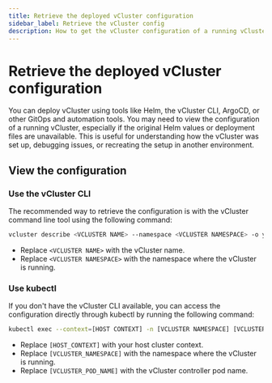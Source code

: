 ```yaml
---
title: Retrieve the deployed vCluster configuration
sidebar_label: Retrieve the vCluster config
description: How to get the vCluster configuration of a running vCluster.
---
```


# Retrieve the deployed vCluster configuration

You can deploy vCluster using tools like Helm, the vCluster CLI, ArgoCD, or other GitOps and automation tools. 
You may need to view the configuration of a running vCluster, especially if the original Helm values or deployment files are unavailable.
This is useful for understanding how the vCluster was set up, debugging issues, or recreating the setup in another environment.

## View the configuration

### Use the vCluster CLI

The recommended way to retrieve the configuration is with the vCluster command line tool using the following command:

```bash
vcluster describe <VCLUSTER NAME> --namespace <VCLUSTER NAMESPACE> -o yaml
```
- Replace `<VCLUSTER NAME>` with the vCluster name.
- Replace `<VCLUSTER NAMESPACE>` with the namespace where the vCluster is running.


### Use kubectl

If you don't have the vCluster CLI available, you can access the configuration directly through kubectl by running the following command:

```bash
kubectl exec --context=[HOST CONTEXT] -n [VCLUSTER NAMESPACE] [VCLUSTER POD NAME] -it -- cat /var/vcluster/config.yaml
```
- Replace `[HOST_CONTEXT]` with your host cluster context.
- Replace `[VCLUSTER_NAMESPACE]` with the namespace where the vCluster is running.
- Replace `[VCLUSTER_POD_NAME]` with the vCluster controller pod name.
